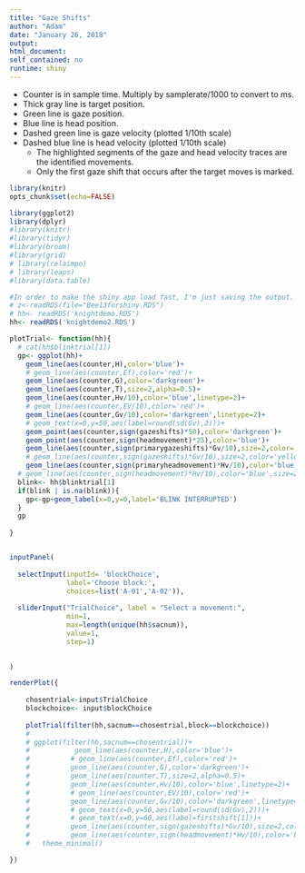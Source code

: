 ```yaml
---
title: "Gaze Shifts"
author: "Adam"
date: "January 26, 2018"
output: 
html_document: 
self_contained: no
runtime: shiny
---
```


* Counter is in sample time. Multiply by samplerate/1000 to convert to ms. 
* Thick gray line is target position.
* Green line is gaze position.
* Blue line is head position.
* Dashed green line is gaze velocity (plotted 1/10th scale)
* Dashed blue line is head velocity (plotted 1/10th scale)  
     + The highlighted segments of the gaze and head velocity traces are the identified movements.
     + Only the first gaze shift that occurs after the target moves is marked.


```r
library(knitr)
opts_chunk$set(echo=FALSE)
```

```r

library(ggplot2)
library(dplyr)
#library(knitr)
#library(tidyr)
#library(broom)
#library(grid)
# library(relaimpo)
# library(leaps)
#library(data.table)

```


```R
#In order to make the shiny app load fast, I'm just saving the output. See BoostrapSaccades.Rmd for the actual analysis.
# z<-readRDS(file="Bee13forshiny.RDS")
# hh<- readRDS('knightdemo.RDS')
hh<- readRDS('knightdemo2.RDS')

plotTrial<- function(hh){
  # cat(hh$blinktrial[1])
  gp<- ggplot(hh)+
    geom_line(aes(counter,H),color='blue')+
    # geom_line(aes(counter,Ef),color='red')+
    geom_line(aes(counter,G),color='darkgreen')+
    geom_line(aes(counter,T),size=2,alpha=0.5)+
    geom_line(aes(counter,Hv/10),color='blue',linetype=2)+
    # geom_line(aes(counter,EV/10),color='red')+
    geom_line(aes(counter,Gv/10),color='darkgreen',linetype=2)+
    # geom_text(x=0,y=50,aes(label=round(sd(Gv),2)))+
    geom_point(aes(counter,sign(gazeshifts)*50),color='darkgreen')+
    geom_point(aes(counter,sign(headmovement)*25),color='blue')+
    geom_line(aes(counter,sign(primarygazeshifts)*Gv/10),size=2,color='darkgreen',alpha=0.5)+
    # geom_line(aes(counter,sign(gazeshifts)*Gv/10),size=2,color='yellow',alpha=0.5)+
    geom_line(aes(counter,sign(primaryheadmovement)*Hv/10),color='blue',size=2,alpha=0.5)
  # geom_line(aes(counter,sign(headmovement)*Hv/10),color='blue',size=2,alpha=0.5)+
  blink<- hh$blinktrial[1]
  if(blink | is.na(blink)){
    gp<-gp+geom_label(x=0,y=0,label='BLINK INTERRUPTED')
  }
  gp
  
}


inputPanel(
  
  selectInput(inputId= 'blockChoice',
              label='Choose block:',
              choices=list('A-01','A-02')),
  
  sliderInput("TrialChoice", label = "Select a movement:",
              min=1,
              max=length(unique(hh$sacnum)),
              value=1,
              step=1)
  

)

renderPlot({
  
    chosentrial<-input$TrialChoice
    blockchoice<- input$blockChoice
    
    plotTrial(filter(hh,sacnum==chosentrial,block==blockchoice))
    # 
    # ggplot(filter(hh,sacnum==chosentrial))+
    #           geom_line(aes(counter,H),color='blue')+
    #          # geom_line(aes(counter,Ef),color='red')+
    #          geom_line(aes(counter,G),color='darkgreen')+
    #          geom_line(aes(counter,T),size=2,alpha=0.5)+
    #          geom_line(aes(counter,Hv/10),color='blue',linetype=2)+
    #          # geom_line(aes(counter,EV/10),color='red')+
    #          geom_line(aes(counter,Gv/10),color='darkgreen',linetype=2)+
    #          # geom_text(x=0,y=50,aes(label=round(sd(Gv),2)))+
    #          # geom_text(x=0,y=60,aes(label=firstshift[1]))+
    #          geom_line(aes(counter,sign(gazeshifts)*Gv/10),size=2,color='darkgreen',alpha=0.5)+
    #          geom_line(aes(counter,sign(headmovement)*Hv/10),color='blue',size=2,alpha=0.5)+
    #   theme_minimal()

})

```



